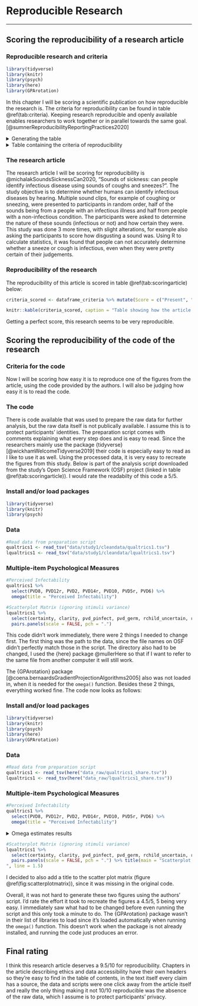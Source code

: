 # Reproducible Research {#reproducibleresearch}

----

## Scoring the reproducibility of a research article

### Reproducible research and criteria

```r
library(tidyverse)
library(knitr)
library(psych)
library(here)
library(GPArotation)
```

In this chapter I will be scoring a scientific publication on how reproducible the research is. The criteria for reproducibility can be found in table \@ref(tab:criteria). Keeping research reproducible and openly available enables researchers to work together or in parallel towards the same goal. [@sumnerReproducibilityReportingPractices2020]

<details>

<summary>Generating the table</summary>

```r
dataframe_criteria <- data.frame(TransparencyCriteria = c("Study Purpose", "Data Availability Statement", "Data Location", "Study Location", "Author Review", "Ethics Statement", "Funding Statement", "Code Availability"),
           Definition = c("A concise statement in the introduction of the article, often in the last paragraph, that establishes the reason the research was conducted. Also called the studyobjective.", "A statement, in an individual section offset from the main body of text, that explains how or if one can access a study’s data. The title of the section may vary, but it must explicitly mention data; it is therefore distinct from a supplementary materials section.", "Where the article’s data can be accessed, either raw or processed.", "Author has stated in the methods section where the study took place or the data’s country/region of origin.", "The professionalism of the contact information that the author has provided in the manuscript.", "A statement within the manuscript indicating any ethical concerns, including the presence of sensitive data.", "A statement within the manuscript indicating whether or not the authors received funding for their research.", "Authors have shared access to the most updated code that they used in their study, including code used for analysis."),
           ResponseType = c("Binary", "Binary", "Found Value", "Binary; Found Value", "Found Value", "Binary", "Binary", "Binary"))
```

</details>

<details>

<summary>Table containing the criteria of reproducibility</summary>

```r
knitr::kable(dataframe_criteria, caption = "Table showing the criteria for reproducibilty from @sumnerReproducibilityReportingPractices2020.")
```

</details>

### The research article

The research article I will be scoring for reproducibility is @michalakSoundsSicknessCan2020, "Sounds of sickness: can people identify infectious disease using sounds of coughs and sneezes?". The study objective is to determine whether humans can identify infectious diseases by hearing. Multiple sound clips, for example of coughing or sneezing, were presented to participants in random order, half of the sounds being from a people with an infectious illness and half from people with a non-infectious condition. The participants were asked to
determine the nature of these sounds (infectious or not) and how certain they were. This study was done 3 more times, with slight alterations, for example also asking the participants to score how disgusting a sound was. Using R to calculate statistics, it was found that people can not accurately determine whether a sneeze or cough is infectious, even when they were pretty certain of their judgements. 

### Reproducibility of the research

The reproducibility of this article is scored in table \@ref(tab:scoringarticle) below:

```r
criteria_scored <- dataframe_criteria %>% mutate(Score = c("Present", "Present", "Present, the data can be found at https://osf.io/4c7vr/.", "Present, the data was collected from US-based participants.", "One of four authors' contact information is listed: the address of the university they're from and their professional email address.", "Present", "Present", "Present"))

knitr::kable(criteria_scored, caption = "Table showing how the article scored on reproducibility.")
```

Getting a perfect score, this research seems to be very reproducible.

## Scoring the reproducibility of the code of the research

### Criteria for the code

Now I will be scoring how easy it is to reproduce one of the figures from the article, using the code provided by the authors. I will also be judging how easy it is to read the code.

### The code

There is code available that was used to prepare the raw data for further analysis, but the raw data itself is not publically available. I assume this is to protect participants' identities. The preparation script comes with comments explaining what every step does and is easy to read. Since the researchers mainly use the package {tidyverse} [@wickhamWelcomeTidyverse2019] their code is especially easy to read as I like to use it as well. Using the processed data, it is very easy to recreate the figures from this study. Below is part of the analysis script downloaded from the study's Open Science Framework (OSF) project (linked in table \@ref(tab:scoringarticle)). I would rate the readabilty of this code a 5/5.

### Install and/or load packages {-}

```r
library(tidyverse)
library(knitr)
library(psych)
```

### Data {-}

```r
#Read data from preparation script
qualtrics1 <- read_tsv("data/study1/cleandata/qualtrics1.tsv")
lqualtrics1 <- read_tsv("data/study1/cleandata/lqualtrics1.tsv")
```

### Multiple-item Psychological Measures {-}

```r
#Perceived Infectability
qualtrics1 %>% 
  select(PVD8, PVD12r, PVD2, PVD14r, PVD10, PVD5r, PVD6) %>% 
  omega(title = "Perceived Infectability")
```

```r
#Scatterplot Matrix (ignoring stimuli variance)
lqualtrics1 %>% 
  select(certainty, clarity, pvd_pinfect, pvd_germ, rchild_uncertain, rchild_ses, recentill) %>% 
  pairs.panels(scale = FALSE, pch = ".")
```

This code didn't work immediately, there were 2 things I needed to change first. The first thing was the path to the data, since the file names on OSF didn't perfectly match those in the script. The directory also had to be changed, I used the {here} package @mullerHere so that if I want to refer to the same file from another computer it will still work.

The {GPArotation} package [@coena.bernaardsGradientProjectionAlgorithms2005] also was not loaded in, when it is needed for the `omega()` function. Besides these 2 things, everything worked fine. The code now looks as follows:

### Install and/or load packages {-}

```r
library(tidyverse)
library(knitr)
library(psych)
library(here)
library(GPArotation)
```

### Data {-}

```r
#Read data from preparation script
qualtrics1 <- read_tsv(here("data_raw/qualtrics1_share.tsv"))
lqualtrics1 <- read_tsv(here("data_raw/lqualtrics1_share.tsv"))
```

### Multiple-item Psychological Measures {-}

```r
#Perceived Infectability
qualtrics1 %>% 
  select(PVD8, PVD12r, PVD2, PVD14r, PVD10, PVD5r, PVD6) %>% 
  omega(title = "Perceived Infectability")
```

<details>

<summary>Omega estimates results</summary>

```r
qualtrics1 %>% 
  select(PVD8, PVD12r, PVD2, PVD14r, PVD10, PVD5r, PVD6) %>% 
  omega(title = "Perceived Infectability")
```

</details>

```r
#Scatterplot Matrix (ignoring stimuli variance)
lqualtrics1 %>% 
  select(certainty, clarity, pvd_pinfect, pvd_germ, rchild_uncertain, rchild_ses, recentill) %>% 
  pairs.panels(scale = FALSE, pch = ".") %>% title(main = "Scatterplot Matrix (ignoring stimuli variance)
", line = 1.5)
```

I decided to also add a title to the scatter plot matrix (figure \@ref(fig:scatterplotmatrix)), since it was missing in the original code.

Overall, it was not hard to generate these two figures using the authors' script. I'd rate the effort it took to recreate the figures a 4.5/5, 5 being very easy. I immediately saw what had to be changed before even running the script and this only took a minute to do. The {GPArotation} package wasn't in their list of libraries to load since it's loaded automatically when running the `omega()` function. This doesn't work when the package is not already installed, and running the code just produces an error.

## Final rating

I think this research article deserves a 9.5/10 for reproducibility. Chapters in the article describing ethics and data accessibility have their own headers so they're easy to find in the table of contents, in the text itself every claim has a source, the data and scripts were one click away from the article itself and really the only thing making it not 10/10 reproducible was the absence of the raw data, which I assume is to protect participants' privacy.
